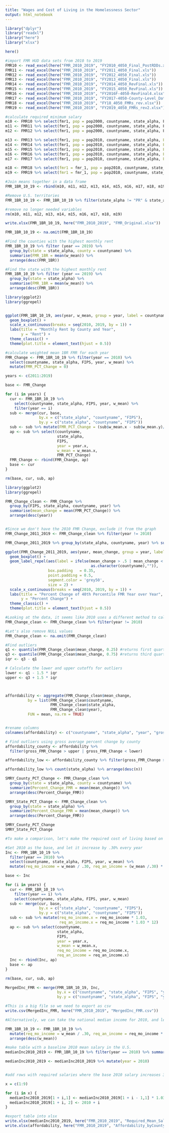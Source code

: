 ```yaml
---
title: "Wages and Cost of Living in the Homelessness Sector"
output: html_notebook
---
```


```r
library("dplyr")
library("readxl")
library("here")
library("xlsx")

here()
```


```r
#import FMR HUD data sets from 2010 to 2019
FMR10 <- read_excel(here("FMR_2010_2019", "FY2010_4050_Final_PostRDDs.xls"))
FMR11 <- read_excel(here("FMR_2010_2019", "FY2011_4050_Final.xls"))
FMR12 <- read_excel(here("FMR_2010_2019", "FY2012_4050_Final.xls"))
FMR13 <- read_excel(here("FMR_2010_2019", "FY2013_4050_Final.xls"))
FMR14 <- read_excel(here("FMR_2010_2019", "FY2014_4050_RevFinal.xls"))
FMR15 <- read_excel(here("FMR_2010_2019", "FY2015_4050_RevFinal.xls"))
FMR16 <- read_excel(here("FMR_2010_2019", "FY2016F-4050-RevFinal4.xlsx"))
FMR17 <- read_excel(here("FMR_2010_2019", "FY2017-4050-County-Level_Data.xlsx"))
FMR18 <- read_excel(here("FMR_2010_2019", "FY18_4050_FMRs_rev.xlsx"))
FMR19 <- read_excel(here("FMR_2010_2019", "FY2019_4050_FMRs_rev2.xlsx"))
```


```r
#calculate required minimum salary
m10 <- FMR10 %>% select(fmr1, pop = pop2000, countyname, state_alpha, FIPS) %>% mutate(year = 2010, w_mean = (fmr1 * pop)/pop)
m11 <- FMR11 %>% select(fmr1, pop = pop2000, countyname, state_alpha, FIPS) %>% mutate(year = 2011, w_mean = (fmr1 * pop)/pop)
m12 <- FMR12 %>% select(fmr1, pop = pop2000, countyname, state_alpha, FIPS) %>% mutate(year = 2012, w_mean = (fmr1 * pop)/pop)

m13 <- FMR13 %>% select(fmr1, pop = pop2010, countyname, state_alpha, FIPS = fips2010 ) %>% mutate(year = 2013, w_mean = (fmr1 * pop)/pop)
m14 <- FMR14 %>% select(fmr1, pop = pop2010, countyname, state_alpha, FIPS = fips2010 ) %>% mutate(year = 2014, w_mean = (fmr1 * pop)/pop)
m15 <- FMR15 %>% select(fmr1, pop = pop2010, countyname, state_alpha, FIPS = fips2010 ) %>% mutate(year = 2015, w_mean = (fmr1 * pop)/pop)
m16 <- FMR16 %>% select(fmr1, pop = pop2010, countyname, state_alpha, FIPS = fips2010 ) %>% mutate(year = 2016, w_mean = (fmr1 * pop)/pop)
m17 <- FMR17 %>% select(fmr1, pop = pop2010, countyname, state_alpha, FIPS = fips2010 ) %>% mutate(year = 2017, w_mean = (fmr1 * pop)/pop)

m18 <- FMR18 %>% select(fmr1 = fmr_1, pop = pop2010, countyname, state_alpha, FIPS = fips2010 ) %>% mutate(year = 2018, w_mean = (fmr1 * pop)/pop)
m19 <- FMR19 %>% select(fmr1 = fmr_1, pop = pop2010, countyname, state_alpha, FIPS = fips2010 ) %>% mutate(year = 2019, w_mean = (fmr1 * pop)/pop)

#Join means together in a data frame
FMR_1BR_10_19 <- rbind(m10, m11, m12, m13, m14, m15, m16, m17, m18, m19) 

#Remove U.S. territories
FMR_1BR_10_19 <- FMR_1BR_10_19 %>% filter(state_alpha != "PR" & state_alpha != "SA" & state_alpha != "GU" & state_alpha != "MP")

#remove no longer needed variables
rm(m10, m11, m12, m13, m14, m15, m16, m17, m18, m19)

write.xlsx(FMR_1BR_10_19, here("FMR_2010_2019", "FMR_Original.xlsx"))

FMR_1BR_10_19 <- na.omit(FMR_1BR_10_19)
```

```r
#Find the counties with the highest monthly rent
FMR_1BR_10_19 %>% filter (year == 2019) %>% 
  group_by(state = state_alpha, county = countyname) %>% 
  summarise(FMR_1BR = mean(w_mean)) %>% 
  arrange(desc(FMR_1BR))

#Find the state with the highest monthly rent
FMR_1BR_10_19 %>% filter (year == 2019) %>% 
  group_by(state = state_alpha) %>% 
  summarise(FMR_1BR = mean(w_mean)) %>% 
  arrange(desc(FMR_1BR))
```
```r
library(ggplot2)
library(ggrepel)


ggplot(FMR_1BR_10_19, aes(year, w_mean, group = year, label = countyname)) +
  geom_boxplot() +
  scale_x_continuous(breaks = seq(2010, 2019, by = 1)) +
  labs(title = "Monthly Rent by County and Year",
       y = "Rent") +
  theme_classic() +
  theme(plot.title = element_text(hjust = 0.5))
```


```r
#calculate weighted mean 1BR FMR for each year 
FMR_Change <- FMR_1BR_10_19 %>% filter(year == 2010) %>% 
  select(countyname, state_alpha, FIPS, year, w_mean) %>% 
  mutate(FMR_PCT_Change = 0)

years <- c(2011:2019)

base <- FMR_Change

for (i in years) {
  cur <- FMR_1BR_10_19 %>% 
    select(countyname, state_alpha, FIPS, year, w_mean) %>%
    filter(year == i)
  sub <- merge(cur, base, 
               by.x = c("state_alpha", "countyname", "FIPS"), 
               by.y = c("state_alpha", "countyname", "FIPS"))
  sub <- sub %>% mutate(FMR_PCT_Change = (sub$w_mean.x - sub$w_mean.y)/w_mean.y)
  ap <- sub %>% select(countyname, 
                       state_alpha, 
                       FIPS, 
                       year = year.x, 
                       w_mean = w_mean.x, 
                       FMR_PCT_Change)
  FMR_Change <- rbind(FMR_Change, ap)
  base <- cur
}

rm(base, cur, sub, ap)
```

```r
library(ggplot2)
library(ggrepel)

FMR_Change_clean <- FMR_Change %>% 
  group_by(FIPS, state_alpha, countyname, year) %>% 
  summarise(mean_change = mean(FMR_PCT_Change)) %>% 
  arrange(desc(year))


#Since we don't have the 2010 FMR Change, exclude it from the graph 
FMR_Change_2011_2019 <- FMR_Change_clean %>% filter(year != 2010)

FMR_Change_2011_2019 %>% group_by(state_alpha, countyname, year) %>% summarize(change = mean(mean_change)) %>% arrange(desc(change))

ggplot(FMR_Change_2011_2019, aes(year, mean_change, group = year, label = countyname)) +
  geom_boxplot() +
  geom_label_repel(aes(label = ifelse(mean_change > .5 | mean_change < -.3,
                                      as.character(countyname),"")),
                   box.padding   = 0.35, 
                   point.padding = 0.5,
                   segment.color = 'grey50',
                   size = 2) +
  scale_x_continuous(breaks = seq(2010, 2019, by = 1)) +
  labs(title = "Percent Change of 40th Percentile FMR Year over Year",
       y = "Percent Change") +
  theme_classic() +
  theme(plot.title = element_text(hjust = 0.5))
```


```r
#Looking at the data, it seems like 2010 uses a different method to calculate change in FMR so let's remove it before we export the data.
FMR_Change_clean <- FMR_Change_clean %>% filter(year != 2010)

#Let's also remove NULL values
FMR_Change_clean <- na.omit(FMR_Change_clean)
```


```r
#Find outliers
q1 <- quantile(FMR_Change_clean$mean_change, 0.25) #returns first quartile
q3 <- quantile(FMR_Change_clean$mean_change, 0.75) #returns third quartile
iqr <- q3 - q1

# Calculate the lower and upper cutoffs for outliers
lower <- q1 - 1.5 * iqr
upper <- q3 + 1.5 * iqr



affordability <- aggregate(FMR_Change_clean$mean_change, 
          by = list(FMR_Change_clean$countyname, 
                    FMR_Change_clean$state_alpha, 
                    FMR_Change_clean$year), 
          FUN = mean, na.rm = TRUE)


#rename columns
colnames(affordability) <- c("countyname", "state_alpha", "year", "gross_FMR_Change")

# Find outliers using gross average percent change by county
affordability_county <- affordability %>%
  filter(gross_FMR_Change > upper | gross_FMR_Change < lower)

affordability_low <- affordability_county %>% filter(gross_FMR_Change > 0)

affordability_low %>% count(state_alpha) %>% arrange(desc(n))
```

```r
SMRY_County_PCT_Change <- FMR_Change_clean %>% 
  group_by(state = state_alpha, county = countyname) %>% 
  summarize(Percent_Change_FMR = mean(mean_change)) %>% 
  arrange(desc(Percent_Change_FMR))

SMRY_State_PCT_Change <- FMR_Change_clean %>% 
  group_by(state = state_alpha) %>% 
  summarize(Percent_Change_FMR = mean(mean_change)) %>% 
  arrange(desc(Percent_Change_FMR))

SMRY_County_PCT_Change
SMRY_State_PCT_Change
```



```r
#To make a comparison, let's make the required cost of living based on the the pre-requisite that rent should be 30% of a person's salary

#Set 2010 as the base, and let it increase by .30% every year 
Inc <- FMR_1BR_10_19 %>% 
  filter(year == 2010) %>% 
  select(countyname, state_alpha, FIPS, year, w_mean) %>% 
  mutate(req_mo_income = w_mean / .30, req_an_income = (w_mean /.30) * 12)

base <- Inc

for (i in years) {
  cur <- FMR_1BR_10_19 %>% 
    filter(year == i) %>% 
    select(countyname, state_alpha, FIPS, year, w_mean)
  sub <- merge(cur, base, 
               by.x = c("state_alpha", "countyname", "FIPS"), 
               by.y = c("state_alpha", "countyname", "FIPS"))
  sub <- sub %>% mutate(req_mo_income.x = req_mo_income * 1.03,
                        req_an_income.x = req_mo_income * 1.03 * 12)
  ap <- sub %>% select(countyname, 
                       state_alpha, 
                       FIPS, 
                       year = year.x, 
                       w_mean = w_mean.x,
                       req_mo_income = req_mo_income.x,
                       req_an_income = req_an_income.x)
  Inc <- rbind(Inc, ap)
  base <- ap
}

rm(base, cur, sub, ap)

MergedInc_FMR <- merge(FMR_1BR_10_19, Inc, 
                       by.x = c("countyname", "state_alpha", "FIPS", "year", "w_mean"),
                       by.y = c("countyname", "state_alpha", "FIPS", "year", "w_mean"))

#This is a big file so we need to export as csv
write.csv(MergedInc_FMR, here("FMR_2010_2019", "MergedInc_FMR.csv"))
```


```r
#Alternatively, we can take the national median income for 2010, and let it increase by 3% every yeat to se if catches up with rental increases

FMR_1BR_10_19 <- FMR_1BR_10_19 %>% 
  mutate(req_mo_income = w_mean / .30, req_an_income = req_mo_income * 12) %>% 
  arrange(desc(w_mean))

#make table with a baseline 2010 mean salary in the U.S.
medianInc2010_2019 <- FMR_1BR_10_19 %>% filter(year == 2010) %>% summarise(med_inc = mean(req_an_income, na.rm = T))

medianInc2010_2019 <- medianInc2010_2019 %>% mutate(year = 2010)


#add rows with required salaries where the base 2010 salary increases 3% every year from 2010 to 2019

x = c(1:9)

for (i in x) {
  medianInc2010_2019[1 + i,1] <- medianInc2010_2019[1 + i - 1,1] * 1.03
  medianInc2010_2019[1 + i, 2] <- 2010 + i
}

```

```r
#export table into xlsx
write.xlsx(medianInc2010_2019, here("FMR_2010_2019", "Required_Mean_Salary.xlsx"))
write.xlsx(affordability, here("FMR_2010_2019", "Affordability_byCounty.xlsx"))
```


